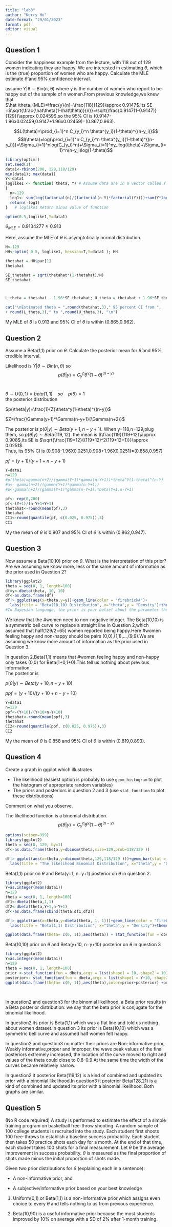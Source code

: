 ---
title: "lab3"
author: "Kerry Hu"
date-format: "29/01/2023"
format: pdf
editor: visual
---

## Question 1

Consider the happiness example from the lecture, with 118 out of 129 women indicating they are happy. We are interested in estimating $\theta$, which is the (true) proportion of women who are happy. Calculate the MLE estimate $\hat{\theta}$ and 95% confidence interval.\

assume Y\|θ ∼ Bin(n, θ) where y is the number of women who report to be happy out of the sample of n women.From previous knowledge,we knew that\
$\hat \theta_{MLE}=\frac{y}{n}=\frac{118}{129}\approx 0.9147$.Its SE =$\sqrt{\frac{\hat\theta(1-\hat\theta)}{n}}=\sqrt{\frac{0.9147(1-0.9147)}{129}}\approx 0.02459$,so the 95% CI is (0.9147-1.96x0.02459,0.9147+1.96x0.02459)=(0.867,0.963).\

$$L(\theta)=\prod_{i=1}^n C_{y_i}^n \theta^{y_i}(1-\theta)^{(n-y_i)}$$ $$l(\theta)=log(\prod_{i=1}^n C_{y_i}^n \theta^{y_i}(1-\theta)^{(n-y_i)})=\Sigma_{i=1}^nlog(C_{y_i}^n)+\Sigma_{i=1}^ny_ilog(\theta)+\Sigma_{i=1}^n(n-y_i)log(1-\theta)$$

```{r}
library(optimr)
set.seed(1)
data1<-rbinom(200, 129,118/129)
min(data1); max(data1)
Y<-data1
loglike1 <- function( theta, Y) # Assume data are in a vector called Y
{ 
  n<-129
  log1<- sum(log(factorial(n)/(factorial(n-Y)*factorial(Y))))+sum(Y*log(theta))+sum((n-Y)*log(1-theta))
  return(-log1)
}   # loglike1 Return minus value of function

optim(0.5,loglike1,Y=data1)


```

$\theta_{MLE}=0.9134277\approx 0.913$

Here, assume the MLE of $\theta$ is asymptotically normal distribution.

```{r}
N<-129
HH<-optim( 0.5, loglike1, hessian=T,Y=data1 ); HH

thetahat = HH$par[1]
thetahat

SE_thetahat = sqrt(thetahat*(1-thetahat)/N)
SE_thetahat



L_theta = thetahat - 1.96*SE_thetahat; U_theta = thetahat + 1.96*SE_thetahat

cat("\nEstimated theta = ",round(thetahat,3)," 95 percent CI from ",
+ round(L_theta,3)," to ",round(U_theta,3), "\n")

```

My MLE of $\theta$ is 0.913 and 95% CI of $\theta$ is within (0.865,0.962).\

## Question 2

Assume a Beta(1,1) prior on $\theta$. Calculate the posterior mean for $\hat{\theta}$ and 95% credible interval.\

Likelihood is $Y|θ \sim Bin(n,\theta)$ so $$p(\theta|y)=C_y^n \theta^y(1-\theta)^{(n-y)}$$\

$\theta \sim U(0, 1)=beta(1,1) \quad so \quad p(\theta) = 1$\
the posterior distribution\

$p(\theta|y)=\frac{1}{Z}\theta^y(1-\theta)^{(n-y)}$\

$Z=\frac{\Gamma(y+1)*\Gamma(n-y+1}{\Gamma(n+2)}$\

The posterior is $p(\theta|y) \sim Beta(y+1, n−y+1)$. When y=118,n=129,plug them, so $p(\theta|y) \sim Beta(119,12)$  the mean is $\frac{119}{119+12}\approx 0.908$,its SE is $\sqrt{\frac{119*12}{(119+12)^2(119+12+1)}}\approx 0.0251$.\
Thus, its 95% CI is (0.908-1.96X0.0251,0.908+1.96X0.0251)=(0.858,0.957)\

$pf=(y+1)/(y+1+n-y+1)$

```{r}
Y=data1
n=129
#p(theta)=gamma(n+2)/(gamma(Y+1)*gamma(n-Y+1))*theta^Y(1-theta)^(n-Y)
#a<- gamma(n+2)/(gamma(Y+1)*gamma(n-Y+1))
#p<-gamma(n+2)/(gamma(Y+1)*gamma(n-Y+1))*beta(Y+1,n-Y+1)

pf<- rep(0,200)
pf<-(Y+1)/(n-Y+1+Y+1)
thetahat<-round(mean(pf),3)
thetahat
CI1<-round(quantile(pf, c(0.025, 0.975)),3)
CI1

```

My the mean of $\theta$ is 0.907 and 95% CI of $\theta$ is within (0.862,0.947).

## Question 3

Now assume a Beta(10,10) prior on $\theta$. What is the interpretation of this prior? Are we assuming we know more, less or the same amount of information as the prior used in Question 2?

```{r}
library(ggplot2)
theta = seq(0, 1, length=100)
df=y<-dbeta(theta, 10, 10)
df<-as.data.frame(df)
df|> ggplot(aes(x=theta,y=y))+geom_line(color = "firebrick4")+
  labs(title = "Beta(10,10) Distribution", x="theta",y = "Density")+theme_minimal()
#In Bayesian language, the prior is your belief about the parameter theta prior to getting any data. The posterior combines both your prior belief and the data. Thus, the posterior is your belief about the parameter theta after examining the dataset. That is, you have used the dataset to update your beliefs about theta#

```

We knew that the #women need to non-negative integer. The Beta(10,10) is a symmetric bell curve ro replace a straight line in Question 2,which assumed that half(129/2=65) women reported being happy.Here #women feeling happy and non-happy should be pairs (0,0),(1,1),...,(9,9).We are assuming we know more amount of information as the prior used in Question 3.\

In question 2,Beta(1,1) means that #women feeling happy and non-happy only takes (0,0) for Beta(1+0,1+0).This tell us nothing about previous information.\
The posterior is\

$p(\theta|y) \sim Beta(y+10,n−y+10)$

$ppf=(y+10)/(y+10+n−y+10)$

```{r}
Y=data1
n=129
ppf<-(Y+10)/(Y+10+n-Y+10)
thetahat<-round(mean(ppf),3)
thetahat
CI2<-round(quantile(ppf, c(0.025, 0.975)),3)
CI2
```

My the mean of $\theta$ is 0.858 and 95% CI of $\theta$ is within (0.819,0.893).

## Question 4

Create a graph in ggplot which illustrates

-   The likelihood (easiest option is probably to use `geom_histogram` to plot the histogram of appropriate random variables)
-   The priors and posteriors in question 2 and 3 (use `stat_function` to plot these distributions)

Comment on what you observe.

The likelihood function is a binomial distribution.$$p(\theta|y)=C_{y}^n \theta^{y}(1-\theta)^{(n-y)}$$

```{r}
options(scipen=999)
library(ggplot2)
theta = seq(0, 129, by=1)
df<-as.data.frame(theta,y=dbinom(theta,size=129,prob=118/129 ))

df|> ggplot(aes(x=theta,y=dbinom(theta,129,118/129 )))+geom_bar(stat = "identity", col = "red", fill = "blue")+
  labs(title = "The likelihood Binomial Distribution", x="theta",y = "Density")+theme_minimal()+theme(plot.title = element_text(size = rel(1.2), vjust = 1.5))


```

Beta(1,1) prior on $\theta$ and Beta(y+1, n−y+1) posterior on $\theta$ in question 2.\

```{r}
library(ggplot2)
Y=as.integer(mean(data1))
n=129
theta = seq(0, 1, length=100)
df1<-dbeta(theta,1,1)
df2<-dbeta(theta,Y+1,n-Y+1)
df<-as.data.frame(cbind(theta,df1,df2))

df|> ggplot(aes(x=theta,y=dbeta(theta, 1, 1)))+geom_line(color = "firebrick4")+
  labs(title = "Beta(1,1) Distribution", x="theta",y = "Density")+theme_minimal()

ggplot(data.frame(theta= c(0, 1)),aes(theta)) + stat_function(fun = dbeta,args = list(shape1 = 1, shape2 = 1),color="red")+stat_function(fun = dbeta,args = list(shape1 = Y+1, shape2 = n-Y+1),color="blue")+labs(title = "Beta prior and posterior Distribution", x="theta",y ="Density") +theme_minimal()+scale_colour_manual(values = c(prior="red",posterior= "blue"))

```

Beta(10,10) prior on $\theta$ and Beta(y+10, n−y+10) posterior on $\theta$ in question 3

```{r}
library(ggplot2)
Y=as.integer(mean(data1))
n=129
theta = seq(0, 1, length=100)
prior <-stat_function(fun = dbeta,args = list(shape1 = 10, shape2 = 10),color="red")
posterior<- stat_function(fun = dbeta,args = list(shape1 = Y+10, shape2 = n-Y+10),color="blue")
ggplot(data.frame(theta= c(0, 1)),aes(theta),color=prior+posterior) +prior+posterior+labs(title = "Beta prior and posterior Distribution", x="theta",y = "Density") +theme_minimal()+scale_colour_manual(values = c(prior="red",posterior= "blue"))+scale_fill_manual(values=c("red", "blue"))
  
  
```

In question2 and question3 for the binomial likelihood, a Beta prior results in a Beta posterior distribution: we say that the beta prior is conjugate for the binomial likelihood.

In question2 its prior is Beta(1,1) which was a flat line and told us nothing about women dataset.In question 3 its prior is Beta(10,10) which was a symmetric bell curve and assumed half women felt happy.

In question2 and question3 no matter their priors are Non-informative prior, Weakly informative,proper and improper, the wave peak values of the final posteriors extremely increased, the location of the curve moved to right and values of the theta could close to 0.8-0.9.At the same time the width of the curves became relatively narrow.

In question2 it posterior Beta(119,12) is a kind of combined and updated its prior with a binomial likelihood.In question3 it posterior Beta(128,21) is a kind of combined and updated its prior with a binomial likelihood. Both graphs are similar.

## Question 5

(No R code required) A study is performed to estimate the effect of a simple training program on basketball free-throw shooting. A random sample of 100 college students is recruited into the study. Each student first shoots 100 free-throws to establish a baseline success probability. Each student then takes 50 practice shots each day for a month. At the end of that time, each student takes 100 shots for a final measurement. Let $\theta$ be the average improvement in success probability. $\theta$ is measured as the final proportion of shots made minus the initial proportion of shots made.

Given two prior distributions for $\theta$ (explaining each in a sentence):

-   A non-informative prior, and

-   A subjective/informative prior based on your best knowledge

1)  Uniform(0,1) or Beta(1,1) is a non-informative prior,which assigns even choice to every $\theta$ and tells nothing to us from previous experience.

2)  Beta(10,90) is a useful informative prior because the most students improved by 10% on average with a SD of 2% after 1-month training.
